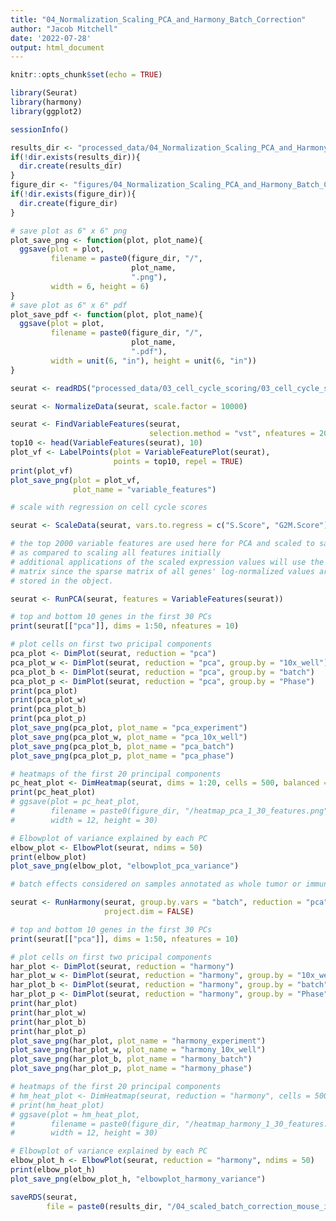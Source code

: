 ```yaml
---
title: "04_Normalization_Scaling_PCA_and_Harmony_Batch_Correction"
author: "Jacob Mitchell"
date: '2022-07-28'
output: html_document
---
```


```r
knitr::opts_chunk$set(echo = TRUE)
```

```r
library(Seurat)
library(harmony)
library(ggplot2)

sessionInfo()
```

```r
results_dir <- "processed_data/04_Normalization_Scaling_PCA_and_Harmony_Batch_Correction"
if(!dir.exists(results_dir)){
  dir.create(results_dir)
}
figure_dir <- "figures/04_Normalization_Scaling_PCA_and_Harmony_Batch_Correction"
if(!dir.exists(figure_dir)){
  dir.create(figure_dir)
}
```

```r
# save plot as 6" x 6" png
plot_save_png <- function(plot, plot_name){
  ggsave(plot = plot,
         filename = paste0(figure_dir, "/",
                           plot_name,
                           ".png"),
         width = 6, height = 6)
}
# save plot as 6" x 6" pdf
plot_save_pdf <- function(plot, plot_name){
  ggsave(plot = plot,
         filename = paste0(figure_dir, "/",
                           plot_name,
                           ".pdf"),
         width = unit(6, "in"), height = unit(6, "in"))
}
```

```r
seurat <- readRDS("processed_data/03_cell_cycle_scoring/03_cell_cycle_score_mouse_ici_scRNAseq.rds")
```

```r
seurat <- NormalizeData(seurat, scale.factor = 10000)
```

```r
seurat <- FindVariableFeatures(seurat,
                               selection.method = "vst", nfeatures = 2000)
top10 <- head(VariableFeatures(seurat), 10)
plot_vf <- LabelPoints(plot = VariableFeaturePlot(seurat),
                       points = top10, repel = TRUE)
print(plot_vf)
plot_save_png(plot = plot_vf,
              plot_name = "variable_features")
```

```r
# scale with regression on cell cycle scores

seurat <- ScaleData(seurat, vars.to.regress = c("S.Score", "G2M.Score")) 

# the top 2000 variable features are used here for PCA and scaled to save on file size
# as compared to scaling all features initially
# additional applications of the scaled expression values will use the full scaled
# matrix since the sparse matrix of all genes' log-normalized values are still
# stored in the object.
```

```r
seurat <- RunPCA(seurat, features = VariableFeatures(seurat))
```

```r
# top and bottom 10 genes in the first 30 PCs
print(seurat[["pca"]], dims = 1:50, nfeatures = 10)

# plot cells on first two pricipal components
pca_plot <- DimPlot(seurat, reduction = "pca")
pca_plot_w <- DimPlot(seurat, reduction = "pca", group.by = "10x_well")
pca_plot_b <- DimPlot(seurat, reduction = "pca", group.by = "batch")
pca_plot_p <- DimPlot(seurat, reduction = "pca", group.by = "Phase")
print(pca_plot)
print(pca_plot_w)
print(pca_plot_b)
print(pca_plot_p)
plot_save_png(pca_plot, plot_name = "pca_experiment")
plot_save_png(pca_plot_w, plot_name = "pca_10x_well")
plot_save_png(pca_plot_b, plot_name = "pca_batch")
plot_save_png(pca_plot_p, plot_name = "pca_phase")

# heatmaps of the first 20 principal components
pc_heat_plot <- DimHeatmap(seurat, dims = 1:20, cells = 500, balanced = TRUE)
print(pc_heat_plot)
# ggsave(plot = pc_heat_plot,
#        filename = paste0(figure_dir, "/heatmap_pca_1_30_features.png"),
#        width = 12, height = 30)

# Elbowplot of variance explained by each PC
elbow_plot <- ElbowPlot(seurat, ndims = 50)
print(elbow_plot)
plot_save_png(elbow_plot, "elbowplot_pca_variance")
```

```r
# batch effects considered on samples annotated as whole tumor or immune

seurat <- RunHarmony(seurat, group.by.vars = "batch", reduction = "pca",
                     project.dim = FALSE)

# top and bottom 10 genes in the first 30 PCs
print(seurat[["pca"]], dims = 1:50, nfeatures = 10)

# plot cells on first two pricipal components
har_plot <- DimPlot(seurat, reduction = "harmony")
har_plot_w <- DimPlot(seurat, reduction = "harmony", group.by = "10x_well")
har_plot_b <- DimPlot(seurat, reduction = "harmony", group.by = "batch")
har_plot_p <- DimPlot(seurat, reduction = "harmony", group.by = "Phase")
print(har_plot)
print(har_plot_w)
print(har_plot_b)
print(har_plot_p)
plot_save_png(har_plot, plot_name = "harmony_experiment")
plot_save_png(har_plot_w, plot_name = "harmony_10x_well")
plot_save_png(har_plot_b, plot_name = "harmony_batch")
plot_save_png(har_plot_p, plot_name = "harmony_phase")

# heatmaps of the first 20 principal components
# hm_heat_plot <- DimHeatmap(seurat, reduction = "harmony", cells = 500, balanced = TRUE)
# print(hm_heat_plot)
# ggsave(plot = hm_heat_plot,
#        filename = paste0(figure_dir, "/heatmap_harmony_1_30_features.png"),
#        width = 12, height = 30)

# Elbowplot of variance explained by each PC
elbow_plot_h <- ElbowPlot(seurat, reduction = "harmony", ndims = 50)
print(elbow_plot_h)
plot_save_png(elbow_plot_h, "elbowplot_harmony_variance")
```

```r
saveRDS(seurat,
        file = paste0(results_dir, "/04_scaled_batch_correction_mouse_ici_scRNAseq.rds"))
```

